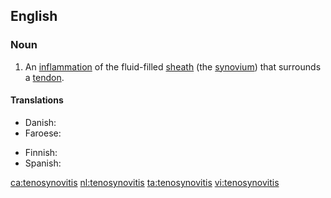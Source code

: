 ==English==

===Noun===
{{wikipedia}}
{{en-noun|~|tenosynovitides}}

# {{context|pathology|lang=en}} An [[inflammation]] of the fluid-filled [[sheath]] (the [[synovium]]) that surrounds a [[tendon]].

====Translations====
{{trans-top|inflammation}}
* Danish: {{t|da|seneskedehindebetændelse|c}}
* Faroese: {{t|fo|gø|n}}
{{trans-mid}}
* Finnish: {{t|fi|jännetuppitulehdus}}
* Spanish: {{t|es|tenosinovitis|f}}
{{trans-bottom}}

[[ca:tenosynovitis]]
[[nl:tenosynovitis]]
[[ta:tenosynovitis]]
[[vi:tenosynovitis]]